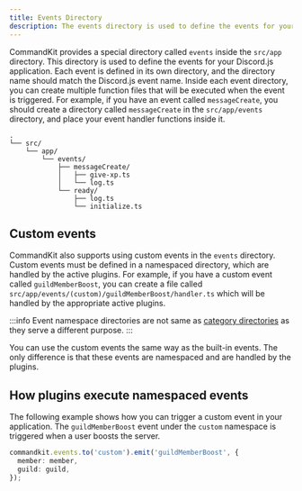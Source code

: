 ```yaml
---
title: Events Directory
description: The events directory is used to define the events for your Discord.js application.
---
```


CommandKit provides a special directory called `events` inside the `src/app` directory. This directory is used to define the events for your Discord.js application. Each event is defined in its own directory, and the directory name should match the Discord.js event name. Inside each event directory, you can create multiple function files that will be executed when the event is triggered. For example, if you have an event called `messageCreate`, you should create a directory called `messageCreate` in the `src/app/events` directory, and place your event handler functions inside it.

```
.
└── src/
    └── app/
        └── events/
            ├── messageCreate/
            │   ├── give-xp.ts
            │   └── log.ts
            └── ready/
                ├── log.ts
                └── initialize.ts
```

## Custom events

CommandKit also supports using custom events in the `events` directory. Custom events must be defined in a namespaced directory, which are handled by the active plugins. For example, if you have a custom event called `guildMemberBoost`, you can create a file called `src/app/events/(custom)/guildMemberBoost/handler.ts` which will be handled by the appropriate active plugins.

:::info
Event namespace directories are not same as [category directories](./03-category-directory.mdx) as they serve a different purpose.
:::

You can use the custom events the same way as the built-in events. The only difference is that these events are namespaced and are handled by the plugins.

## How plugins execute namespaced events

The following example shows how you can trigger a custom event in your application. The `guildMemberBoost` event under the `custom` namespace is triggered when a user boosts the server.

```ts
commandkit.events.to('custom').emit('guildMemberBoost', {
  member: member,
  guild: guild,
});
```
